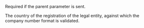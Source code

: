   

<ParamField body="CountryCode" type="string" >     
Required if the parent parameter is sent.

The country of the registration of the legal entity, against which the company number format is validated.
</ParamField>